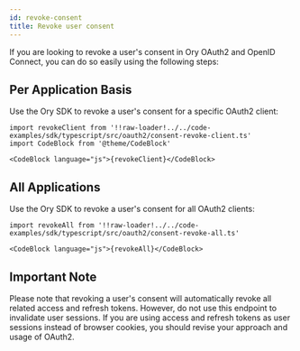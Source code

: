 ```yaml
---
id: revoke-consent
title: Revoke user consent
---
```


If you are looking to revoke a user's consent in Ory OAuth2 and OpenID Connect, you can do so easily using the following steps:

## Per Application Basis

Use the Ory SDK to revoke a user's consent for a specific OAuth2 client:

```mdx-code-block
import revokeClient from '!!raw-loader!../../code-examples/sdk/typescript/src/oauth2/consent-revoke-client.ts'
import CodeBlock from '@theme/CodeBlock'

<CodeBlock language="js">{revokeClient}</CodeBlock>
```

## All Applications

Use the Ory SDK to revoke a user's consent for all OAuth2 clients:

```mdx-code-block
import revokeAll from '!!raw-loader!../../code-examples/sdk/typescript/src/oauth2/consent-revoke-all.ts'

<CodeBlock language="js">{revokeAll}</CodeBlock>
```

## Important Note

Please note that revoking a user's consent will automatically revoke all related access and refresh tokens. However, do not use
this endpoint to invalidate user sessions. If you are using access and refresh tokens as user sessions instead of browser cookies,
you should revise your approach and usage of OAuth2.

